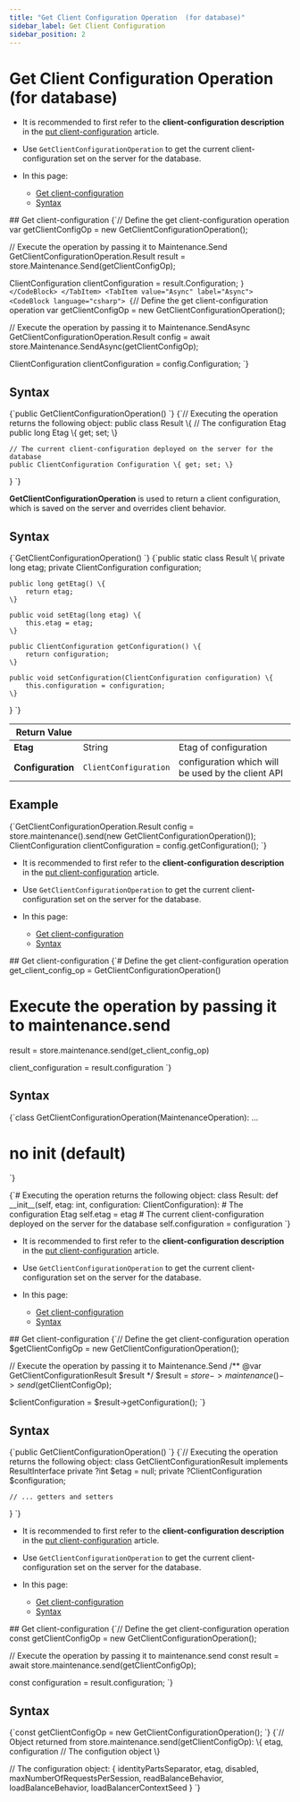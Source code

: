 ---
title: "Get Client Configuration Operation  (for database)"
sidebar_label: Get Client Configuration
sidebar_position: 2
---




# Get Client Configuration Operation  (for database)
<LanguageSwitcher supportedLanguages={supportedLanguages} />
<LanguageContent language="csharp">

<Admonition type="note" title="Note">

* It is recommended to first refer to the **client-configuration description** in the [put client-configuration](../../../../client-api/operations/maintenance/configuration/put-client-configuration) article.
  
* Use `GetClientConfigurationOperation` to get the current client-configuration set on the server for the database.

* In this page:
    * [Get client-configuration](../../../../client-api/operations/maintenance/configuration/get-client-configuration#get-client-configuration)
    * [Syntax](../../../../client-api/operations/maintenance/configuration/get-client-configuration#syntax)

</Admonition>
## Get client-configuration

<Tabs groupId='languageSyntax'>
<TabItem value="Sync" label="Sync">
<CodeBlock language="csharp">
{`// Define the get client-configuration operation 
var getClientConfigOp = new GetClientConfigurationOperation();
    
// Execute the operation by passing it to Maintenance.Send
GetClientConfigurationOperation.Result result = store.Maintenance.Send(getClientConfigOp);

ClientConfiguration clientConfiguration = result.Configuration;
`}
</CodeBlock>
</TabItem>
<TabItem value="Async" label="Async">
<CodeBlock language="csharp">
{`// Define the get client-configuration operation 
var getClientConfigOp = new GetClientConfigurationOperation();
                
// Execute the operation by passing it to Maintenance.SendAsync
GetClientConfigurationOperation.Result config = 
    await store.Maintenance.SendAsync(getClientConfigOp);
                
ClientConfiguration clientConfiguration = config.Configuration;
`}
</CodeBlock>
</TabItem>
</Tabs>



## Syntax

<TabItem value="something" label="syntax_1">
<CodeBlock language="csharp">
{`public GetClientConfigurationOperation()
`}
</CodeBlock>
</TabItem>

<TabItem value="something" label="syntax_2">
<CodeBlock language="csharp">
{`// Executing the operation returns the following object: 
public class Result
\{
    // The configuration Etag
    public long Etag \{ get; set; \}
    
    // The current client-configuration deployed on the server for the database
    public ClientConfiguration Configuration \{ get; set; \}
\}
`}
</CodeBlock>
</TabItem>




</LanguageContent>
<LanguageContent language="java">


**GetClientConfigurationOperation** is used to return a client configuration, which is saved on the server and overrides client behavior. 

## Syntax

<TabItem value="something-something" label="config_1_0">
<CodeBlock language="java">
{`GetClientConfigurationOperation()
`}
</CodeBlock>
</TabItem>

<TabItem value="something-something" label="config_1_1">
<CodeBlock language="java">
{`public static class Result \{
    private long etag;
    private ClientConfiguration configuration;

    public long getEtag() \{
        return etag;
    \}

    public void setEtag(long etag) \{
        this.etag = etag;
    \}

    public ClientConfiguration getConfiguration() \{
        return configuration;
    \}

    public void setConfiguration(ClientConfiguration configuration) \{
        this.configuration = configuration;
    \}
\}
`}
</CodeBlock>
</TabItem>

| Return Value | | |
| ------------- | ----- | ---- |
| **Etag** | String | Etag of configuration |
| **Configuration** | `ClientConfiguration` | configuration which will be used by the client API |

## Example

<TabItem value="something-something" label="config_1_2">
<CodeBlock language="java">
{`GetClientConfigurationOperation.Result config
    = store.maintenance().send(new GetClientConfigurationOperation());
ClientConfiguration clientConfiguration = config.getConfiguration();
`}
</CodeBlock>
</TabItem>


</LanguageContent>
<LanguageContent language="python">

<Admonition type="note" title="Note">

* It is recommended to first refer to the **client-configuration description** in the [put client-configuration](../../../../client-api/operations/maintenance/configuration/put-client-configuration) article.
  
* Use `GetClientConfigurationOperation` to get the current client-configuration set on the server for the database.

* In this page:
    * [Get client-configuration](../../../../client-api/operations/maintenance/configuration/get-client-configuration#get-client-configuration)
    * [Syntax](../../../../client-api/operations/maintenance/configuration/get-client-configuration#syntax)

</Admonition>
## Get client-configuration

<TabItem value="something-something" label="get_config">
<CodeBlock language="python">
{`# Define the get client-configuration operation
get_client_config_op = GetClientConfigurationOperation()

# Execute the operation by passing it to maintenance.send
result = store.maintenance.send(get_client_config_op)

client_configuration = result.configuration
`}
</CodeBlock>
</TabItem>



## Syntax

<TabItem value="something-something" label="syntax_1">
<CodeBlock language="python">
{`class GetClientConfigurationOperation(MaintenanceOperation): ...

# no __init__ (default)
`}
</CodeBlock>
</TabItem>

<TabItem value="something-something" label="syntax_2">
<CodeBlock language="python">
{`# Executing the operation returns the following object:
class Result:
    def __init__(self, etag: int, configuration: ClientConfiguration):
        # The configuration Etag
        self.etag = etag
        # The current client-configuration deployed on the server for the database
        self.configuration = configuration
`}
</CodeBlock>
</TabItem>




</LanguageContent>
<LanguageContent language="php">

<Admonition type="note" title="Note">

* It is recommended to first refer to the **client-configuration description** in the [put client-configuration](../../../../client-api/operations/maintenance/configuration/put-client-configuration) article.
  
* Use `GetClientConfigurationOperation` to get the current client-configuration set on the server for the database.

* In this page:
    * [Get client-configuration](../../../../client-api/operations/maintenance/configuration/get-client-configuration#get-client-configuration)
    * [Syntax](../../../../client-api/operations/maintenance/configuration/get-client-configuration#syntax)

</Admonition>
## Get client-configuration

<TabItem value="something-something" label="get_config">
<CodeBlock language="php">
{`// Define the get client-configuration operation
$getClientConfigOp = new GetClientConfigurationOperation();

// Execute the operation by passing it to Maintenance.Send
/** @var GetClientConfigurationResult $result */
$result = $store->maintenance()->send($getClientConfigOp);

$clientConfiguration = $result->getConfiguration();
`}
</CodeBlock>
</TabItem>



## Syntax

<TabItem value="something-something" label="syntax_1">
<CodeBlock language="php">
{`public GetClientConfigurationOperation()
`}
</CodeBlock>
</TabItem>

<TabItem value="something-something" label="syntax_2">
<CodeBlock language="php">
{`// Executing the operation returns the following object:
class GetClientConfigurationResult implements ResultInterface
    private ?int $etag = null;
    private ?ClientConfiguration $configuration;

    // ... getters and setters
\}
`}
</CodeBlock>
</TabItem>




</LanguageContent>
<LanguageContent language="nodejs">

<Admonition type="note" title="Note">

* It is recommended to first refer to the **client-configuration description** in the [put client-configuration](../../../../client-api/operations/maintenance/configuration/put-client-configuration) article.

* Use `GetClientConfigurationOperation` to get the current client-configuration set on the server for the database.

* In this page:
    * [Get client-configuration](../../../../client-api/operations/maintenance/configuration/get-client-configuration#get-client-configuration)
    * [Syntax](../../../../client-api/operations/maintenance/configuration/get-client-configuration#syntax)

</Admonition>
## Get client-configuration

<TabItem value="something-something" label="get_config">
<CodeBlock language="nodejs">
{`// Define the get client-configuration operation 
const getClientConfigOp = new GetClientConfigurationOperation();

// Execute the operation by passing it to maintenance.send
const result = await store.maintenance.send(getClientConfigOp);

const configuration = result.configuration;
`}
</CodeBlock>
</TabItem>



## Syntax

<TabItem value="something-something" label="syntax_1">
<CodeBlock language="nodejs">
{`const getClientConfigOp = new GetClientConfigurationOperation();
`}
</CodeBlock>
</TabItem>

<TabItem value="something-something" label="syntax_2">
<CodeBlock language="nodejs">
{`// Object returned from store.maintenance.send(getClientConfigOp):
\{
   etag,
   configuration // The configution object
\}

// The configuration object:
\{
    identityPartsSeparator,
    etag,
    disabled,
    maxNumberOfRequestsPerSession,
    readBalanceBehavior,
    loadBalanceBehavior,
    loadBalancerContextSeed
\}
`}
</CodeBlock>
</TabItem>




</LanguageContent>